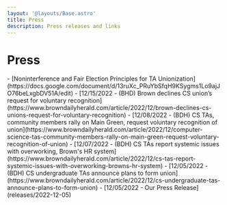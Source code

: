 ```yaml
---
layout: '@layouts/Base.astro'
title: Press
description: Press releases and links
---
```



# Press

<div class="PressPage">
  - [Noninterference and Fair Election Principles for TA
  Unionization](https://docs.google.com/document/d/13ruXc_PRuYbSfqH9KSygms1Lo9ajJO76beLxgbDV51A/edit)
  - [12/15/2022 - (BHD) Brown declines CS union’s request for voluntary
  recognition](https://www.browndailyherald.com/article/2022/12/brown-declines-cs-unions-request-for-voluntary-recognition)
  - [12/08/2022 - (BDH) CS TAs, community members rally on Main Green, request
  voluntary recognition of
  union](https://www.browndailyherald.com/article/2022/12/computer-science-tas-community-members-rally-on-main-green-request-voluntary-recognition-of-union)
  - [12/07/2022 - (BDH) CS TAs report systemic issues with overworking, Brown's
  HR
  system](https://www.browndailyherald.com/article/2022/12/cs-tas-report-systemic-issues-with-overworking-browns-hr-system)
  - [12/05/2022 - (BDH) CS undergraduate TAs announce plans to form
  union](https://www.browndailyherald.com/article/2022/12/cs-undergraduate-tas-announce-plans-to-form-union)
  - [12/05/2022 - Our Press Release](releases/2022-12-05)
</div>
